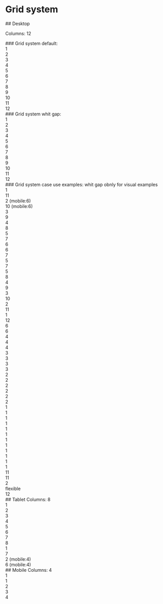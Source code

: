 
<Meta title="Tokens/Grid sytem" />

<style>
  {`
    .resize {
      resize: horizontal;
      overflow: auto;
      max-width: 100%;
      padding: 0.5rem;
      border: 1px solid hsla(203, 50%, 30%, 0.15);
    }
  `}
</style>

# Grid system

<section class="storybook-container">
  ## Desktop
  <p>Columns: 12</p>
  <article class="grid-demo">
    <div class="wrapper">
      ### Grid system default:
      <div class="grid@system resize">
        <div class="col">1</div>
        <div class="col">2</div>
        <div class="col">3</div>
        <div class="col">4</div>
        <div class="col">5</div>
        <div class="col">6</div>
        <div class="col">7</div>
        <div class="col">8</div>
        <div class="col">9</div>
        <div class="col">10</div>
        <div class="col">11</div>
        <div class="col">12</div>
      </div>
      ### Grid system whit gap:
      <div class="grid@system gap resize">
        <div class="col">1</div>
        <div class="col">2</div>
        <div class="col">3</div>
        <div class="col">4</div>
        <div class="col">5</div>
        <div class="col">6</div>
        <div class="col">7</div>
        <div class="col">8</div>
        <div class="col">9</div>
        <div class="col">10</div>
        <div class="col">11</div>
        <div class="col">12</div>
      </div>
      ### Grid system case use examples:
      whit gap obnly for visual examples
      <div class="grid@system gap resize">
        <div class="grid@default:1">1</div>
        <div class="grid@default:11">11</div>
        <div class="grid@default:2 grid@mobile:6">2 (mobile:6)</div>
        <div class="grid@default:10 grid@mobile:6">10 (mobile:6)</div>
        <div class="grid@default:3">3</div>
        <div class="grid@default:9">9</div>
        <div class="grid@default:4">4</div>
        <div class="grid@default:8">8</div>
        <div class="grid@default:5">5</div>
        <div class="grid@default:7">7</div>
        <div class="grid@default:6">6</div>
        <div class="grid@default:6">6</div>
        <div class="grid@default:7">7</div>
        <div class="grid@default:5">5</div>
        <div class="grid@default:7">7</div>
        <div class="grid@default:5">5</div>
        <div class="grid@default:8">8</div>
        <div class="grid@default:4">4</div>
        <div class="grid@default:9">9</div>
        <div class="grid@default:3">3</div>
        <div class="grid@default:10">10</div>
        <div class="grid@default:2">2</div>
        <div class="grid@default:11">11</div>
        <div class="grid@default:1">1</div>
        <div class="grid@default:12">12</div>
        <div class="grid@default:6">6</div>
        <div class="grid@default:6">6</div>
        <div class="grid@default:4">4</div>
        <div class="grid@default:4">4</div>
        <div class="grid@default:4">4</div>
        <div class="grid@default:3">3</div>
        <div class="grid@default:3">3</div>
        <div class="grid@default:3">3</div>
        <div class="grid@default:3">3</div>
        <div class="grid@default:2">2</div>
        <div class="grid@default:2">2</div>
        <div class="grid@default:2">2</div>
        <div class="grid@default:2">2</div>
        <div class="grid@default:2">2</div>
        <div class="grid@default:2">2</div>
        <div class="grid@default:1">1</div>
        <div class="grid@default:1">1</div>
        <div class="grid@default:1">1</div>
        <div class="grid@default:1">1</div>
        <div class="grid@default:1">1</div>
        <div class="grid@default:1">1</div>
        <div class="grid@default:1">1</div>
        <div class="grid@default:1">1</div>
        <div class="grid@default:1">1</div>
        <div class="grid@default:1">1</div>
        <div class="grid@default:1">1</div>
        <div class="grid@default:1">1</div>
        <div class="grid@default:11 grid-start:2">11</div>
        <div class="grid@default:11">11</div>
        <div class="grid@default:2">2</div>
        <div class="grid-start:4 grid-end:10">flexible</div>
        <div class="grid@default:12">12</div>
      </div>
    </div>
  </article>
</section>
<section class="storybook-container">
  ## Tablet
  Columns: 8
  <article class="grid-demo tablet">
    <div class="wrapper">
      <div class="grid@system:tablet resize">
        <div class="grid@default:1">1</div>
        <div class="grid@default:1">2</div>
        <div class="grid@default:1">3</div>
        <div class="grid@default:1">4</div>
        <div class="grid@default:1">5</div>
        <div class="grid@default:1">6</div>
        <div class="grid@default:1">7</div>
        <div class="grid@default:1">8</div>
        <div class="grid@default:1">1</div>
        <div class="grid@default:7">7</div>
        <div class="grid@default:2 grid@mobile:4">2 (mobile:4)</div>
        <div class="grid@default:6 grid@mobile:4">6 (mobile:4)</div>
      </div>
    </div>
  </article>
</section>
<section class="storybook-container">
  ## Mobile
  Columns: 4
  <article class="grid-demo mobile">
    <div class="wrapper">
      <div class="grid@system:mobile resize">
        <div class="header grid-start:1 grid-end:4">1</div>
        <div class="col">1</div>
        <div class="col">2</div>
        <div class="col">3</div>
        <div class="col">4</div>
      </div>
    </div>
  </article>
</section>
